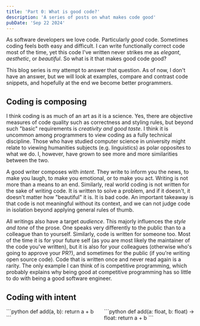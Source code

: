 ```yaml
---
title: 'Part 0: What is good code?'
description: 'A series of posts on what makes code good'
pubDate: 'Sep 22 2024'
---
```


As software developers we love code. Particularly *good* code. Sometimes coding feels both easy and difficult. I can write functionally correct code most of the time, yet this code I've written never strikes me as *elegant*, *aesthetic*, or *beautiful*. So what is it that makes good code good?

This blog series is my attempt to answer that question. As of now, I don't have an answer, but we will look at examples, compare and contrast code snippets, and hopefully at the end we become better programmers.

## Coding is composing

I think coding is as much of an art as it is a science. Yes, there are objective measures of code quality such as correctness and styling rules, but beyond such "basic" requirements is *creativity and good taste*. I think it is uncommon among programmers to view coding as a fully technical discipline. Those who have studied computer science in university might relate to viewing humanities subjects (e.g. linguistics) as polar opposites to what we do. I, however, have grown to see more and more similarities between the two.

A good writer composes with *intent*. They write to inform you the news, to make you laugh, to make you emotional, or to make you act. Writing is not more than a means to an end. Similarly, real world coding is not written for the sake of writing code. It is written to solve a problem, and if it doesn't, it doesn't matter how "beautiful" it is. It is bad code. An important takeaway is that code is not meaningful without its context, and we can not judge code in isolation beyond applying general rules of thumb.

All writings also have a target *audience*. This majorly influences the *style and tone* of the prose. One speaks very differently to the public than to a colleague than to yourself. Similarly, code is written for someone too. Most of the time it is for your future self (as you are most likely the maintainer of the code you've written), but it is also for your colleagues (otherwise who's going to approve your PR?), and sometimes for the public (if you're writing open source code). Code that is written once and never read again is a rarity. The only example I can think of is competitive programming, which probably explains why being good at competitive programming has so little to do with being a good software engineer.

## Coding with intent

<div style="display: flex; justify-content: space-between;">
<div style="width: 48%;">
```python
def add(a, b):
    return a + b
```
</div>
<div style="width: 48%;">
```python
def add(a: float, b: float) -> float:
    return a + b
```
</div>
</div>